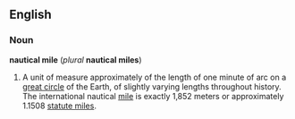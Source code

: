==English==

===Noun===
'''nautical mile''' (''plural'' '''nautical miles''')

# A unit of measure approximately of the length of one minute of arc on a [[great circle]] of the Earth, of slightly varying lengths throughout history.  The international nautical [[mile]] is exactly 1,852 meters or approximately 1.1508 [[statute mile]]s.